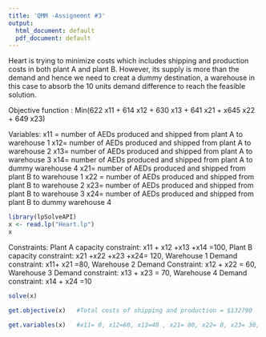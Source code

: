 ```yaml
---
title: 'QMM -Assignemnt #3'
output:
  html_document: default
  pdf_document: default
---
```



Heart is trying to minimize costs which includes shipping and production costs in both plant A and plant B. However, its supply is more than the demand and hence we need to creat a dummy destination, a warehouse in this case  to absorb the 10 units demand difference to reach the feasible solution. 

Objective function : Min(622 x11 + 614 x12 + 630 x13 + 641 x21 + x645 x22 + 649 x23)

Variables: x11 = number of AEDs produced and shipped from plant A to warehouse 1
x12=  number of AEDs produced and shipped from plant A to warehouse 2
x13=  number of AEDs produced and shipped from plant A to warehouse 3
x14= number of AEDs produced and shipped from plant A to dummy warehouse 4
x21=  number of AEDs produced and shipped from plant B to warehouse 1
x22 = number of AEDs produced and shipped from plant B to warehouse 2
x23=  number of AEDs produced and shipped from plant B to warehouse 3
x24=  number of AEDs produced and shipped from plant B to dummy warehouse 4


```r
library(lpSolveAPI)
x <- read.lp("Heart.lp")
x

```


Constraints:
Plant A capacity constraint:  x11 + x12 +x13 +x14 =100,
Plant B capacity constraint:  x21 +x22 +x23 +x24= 120,
Warehouse 1 Demand constraint:  x11+ x21 =80,
Warehouse 2 Demand Constraint:  x12 + x22 = 60,
Warehouse 3 Demand constraint:  x13 + x23 = 70,
Warehouse 4 Demand constraint: x14 + x24 =10

```r
solve(x)

get.objective(x)   #Total costs of shipping and production = $132790

get.variables(x)   #x11= 0, x12=60, x13=40 , x21= 80, x22= 0, x23= 30, x14, 0, x24 =10, total AEDs to be produced in Plant A= 100, and 110 in Plant B


```



